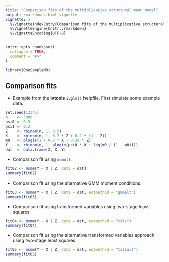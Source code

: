 ```yaml
---
title: "Comparison fits of the multiplicative structural mean model"
output: rmarkdown::html_vignette
vignette: >
  %\VignetteIndexEntry{Comparison fits of the multiplicative structural mean model}
  %\VignetteEngine{knitr::rmarkdown}
  %\VignetteEncoding{UTF-8}
---
```


```r
knitr::opts_chunk$set(
  collapse = TRUE,
  comment = "#>"
)
```

```r
library(OneSampleMR)
```

## Comparison fits

* Example from the **ivtools** `ivglm()` helpfile. First simulate some example data.

```r
set.seed(12345)
n    <- 5000
psi0 <- 0.5
psi1 <- 0.2
Z    <- rbinom(n, 1, 0.5)
X    <- rbinom(n, 1, 0.7 * Z + 0.2 * (1 - Z))
m0   <- plogis(1 + 0.8 * X - 0.39 * Z)
Y    <- rbinom(n, 1, plogis(psi0 * X + log(m0 / (1 - m0))))
dat  <- data.frame(Z, X, Y)
```

* Comparison fit using `msmm()`.

```r
fit02 <- msmm(Y ~ X | Z, data = dat)
summary(fit02)
```

* Comparison fit using the alternative GMM moment conditions.

```r
fit03 <- msmm(Y ~ X | Z, data = dat, estmethod = "gmmalt")
summary(fit03)
```

* Comparison fit using transformed variables using two-stage least squares.

```r
fit04 <- msmm(Y ~ X | Z, data = dat, estmethod = "tsls")
summary(fit04)
```

* Comparison fit using the alternative transformed variables approach using two-stage least squares.

```r
fit05 <- msmm(Y ~ X | Z, data = dat, estmethod = "tslsalt")
summary(fit05)
```
